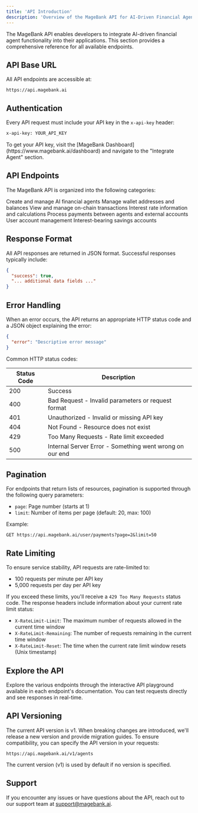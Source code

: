 ```yaml
---
title: 'API Introduction'
description: 'Overview of the MageBank API for AI-Driven Financial Agents'
---
```


The MageBank API enables developers to integrate AI-driven financial agent functionality into their applications. This section provides a comprehensive reference for all available endpoints.

## API Base URL

All API endpoints are accessible at:

```
https://api.magebank.ai
```

## Authentication

Every API request must include your API key in the `x-api-key` header:

```bash
x-api-key: YOUR_API_KEY
```

<Note>
  To get your API key, visit the [MageBank Dashboard](https://www.magebank.ai/dashboard) and navigate to the "Integrate Agent" section.
</Note>

## API Endpoints

The MageBank API is organized into the following categories:

<CardGroup cols={2}>
  <Card title="Agents" icon="robot" href="/api-reference/agents/introduction">
    Create and manage AI financial agents
  </Card>
  <Card title="Wallets" icon="wallet" href="/api-reference/wallets/introduction">
    Manage wallet addresses and balances
  </Card>
  <Card title="Transactions" icon="exchange" href="/api-reference/transactions/introduction">
    View and manage on-chain transactions
  </Card>
  <Card title="Investments" icon="chart-line" href="/api-reference/investments/introduction">
    Interest rate information and calculations
  </Card>
  <Card title="Payments" icon="credit-card" href="/api-reference/payments/introduction">
    Process payments between agents and external accounts
  </Card>
  <Card title="Users" icon="user" href="/api-reference/users/introduction">
    User account management
  </Card>
  <Card title="Savings" icon="piggy-bank" href="/api-reference/savings/introduction">
    Interest-bearing savings accounts
  </Card>
</CardGroup>

## Response Format

All API responses are returned in JSON format. Successful responses typically include:

```json
{
  "success": true,
  "... additional data fields ..."
}
```

## Error Handling

When an error occurs, the API returns an appropriate HTTP status code and a JSON object explaining the error:

```json
{
  "error": "Descriptive error message"
}
```

Common HTTP status codes:

| Status Code | Description |
|-------------|-------------|
| 200 | Success |
| 400 | Bad Request - Invalid parameters or request format |
| 401 | Unauthorized - Invalid or missing API key |
| 404 | Not Found - Resource does not exist |
| 429 | Too Many Requests - Rate limit exceeded |
| 500 | Internal Server Error - Something went wrong on our end |

## Pagination

For endpoints that return lists of resources, pagination is supported through the following query parameters:

- `page`: Page number (starts at 1)
- `limit`: Number of items per page (default: 20, max: 100)

Example:

```
GET https://api.magebank.ai/user/payments?page=2&limit=50
```

## Rate Limiting

To ensure service stability, API requests are rate-limited to:

- 100 requests per minute per API key
- 5,000 requests per day per API key

If you exceed these limits, you'll receive a `429 Too Many Requests` status code. The response headers include information about your current rate limit status:

- `X-RateLimit-Limit`: The maximum number of requests allowed in the current time window
- `X-RateLimit-Remaining`: The number of requests remaining in the current time window
- `X-RateLimit-Reset`: The time when the current rate limit window resets (Unix timestamp)

## Explore the API

Explore the various endpoints through the interactive API playground available in each endpoint's documentation. You can test requests directly and see responses in real-time.

## API Versioning

The current API version is v1. When breaking changes are introduced, we'll release a new version and provide migration guides. To ensure compatibility, you can specify the API version in your requests:

```
https://api.magebank.ai/v1/agents
```

The current version (v1) is used by default if no version is specified.

## Support

If you encounter any issues or have questions about the API, reach out to our support team at [support@magebank.ai](mailto:support@magebank.ai).